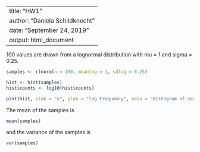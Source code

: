 
---
title: "HW1"
author: "Daniela Schildknecht"
date: "September 24, 2019"
output: html_document
---


100 values are drawn from a lognormal distribution with mu = 1 and sigma = 0.25.

```r

samples <- rlnorm(n = 100, meanlog = 1, sdlog = 0.25)
```
```r
hist <- hist(samples)
hist$counts <- log10(hist$counts)
```
```r
plot(hist, xlab = "x", ylab = "log Frequency", main = "Histogram of samples drawn from log normal distribution")

```

The mean of the samples is
```r
mean(samples)

```
and the variance of the samples is
```r
var(samples)
```
